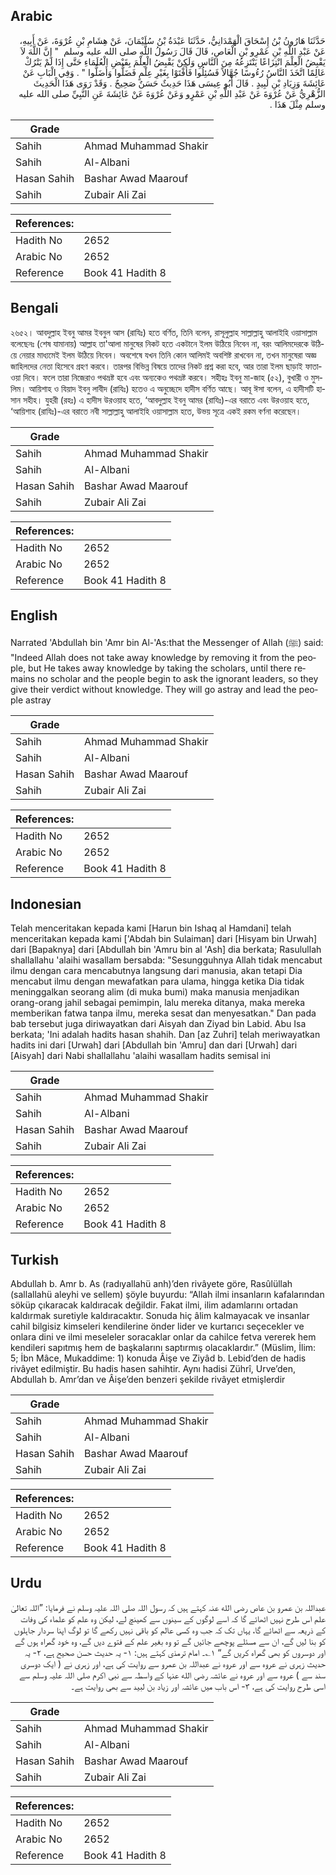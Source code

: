 ## Arabic


<div dir="rtl" lang="ar" style={{fontSize:'larger',backgroundColor:'#f8f9fa',padding:20}}>
حَدَّثَنَا هَارُونُ بْنُ إِسْحَاقَ الْهَمْدَانِيُّ، حَدَّثَنَا عَبْدَةُ بْنُ سُلَيْمَانَ، عَنْ هِشَامِ بْنِ عُرْوَةَ، عَنْ أَبِيهِ، عَنْ عَبْدِ اللَّهِ بْنِ عَمْرِو بْنِ الْعَاصِ، قَالَ قَالَ رَسُولُ اللَّهِ صلى الله عليه وسلم ‏ "‏ إِنَّ اللَّهَ لاَ يَقْبِضُ الْعِلْمَ انْتِزَاعًا يَنْتَزِعُهُ مِنَ النَّاسِ وَلَكِنْ يَقْبِضُ الْعِلْمَ بِقَبْضِ الْعُلَمَاءِ حَتَّى إِذَا لَمْ يَتْرُكْ عَالِمًا اتَّخَذَ النَّاسُ رُءُوسًا جُهَّالاً فَسُئِلُوا فَأَفْتَوْا بِغَيْرِ عِلْمٍ فَضَلُّوا وَأَضَلُّوا ‏"‏ ‏.‏ وَفِي الْبَابِ عَنْ عَائِشَةَ وَزِيَادِ بْنِ لَبِيدٍ ‏.‏ قَالَ أَبُو عِيسَى هَذَا حَدِيثٌ حَسَنٌ صَحِيحٌ ‏.‏ وَقَدْ رَوَى هَذَا الْحَدِيثَ الزُّهْرِيُّ عَنْ عُرْوَةَ عَنْ عَبْدِ اللَّهِ بْنِ عَمْرٍو وَعَنْ عُرْوَةَ عَنْ عَائِشَةَ عَنِ النَّبِيِّ صلى الله عليه وسلم مِثْلَ هَذَا ‏.‏
</div>
<div style={{backgroundColor:'#f8f9fa',padding:20, marginBottom: 10}}><table> <thead> <tr> <th>Grade</th> <th></th> </tr> </thead> <tbody> <tr><td>Sahih</td><td>Ahmad Muhammad Shakir</td></tr><tr><td>Sahih</td><td>Al-Albani</td></tr><tr><td>Hasan Sahih</td><td>Bashar Awad Maarouf</td></tr><tr><td>Sahih</td><td>Zubair Ali Zai</td></tr></tbody></table><table> <thead> <tr> <th>References:</th> <th></th> </tr> </thead> <tbody><tr><td>Hadith No</td><td>2652</td></tr><tr><td>Arabic No</td><td>2652</td></tr><tr><td>Reference</td><td>Book 41 Hadith 8</td></tr></tbody></table></div>

## Bengali


<div dir="ltr" lang="bn" style={{fontSize:'larger',backgroundColor:'#f8f9fa',padding:20}}>
২৬৫২। আবদুল্লাহ ইবনু আমর ইবনুল আস (রাযিঃ) হতে বর্ণিত, তিনি বলেন, রাসূলুল্লাহ সাল্লাল্লাহু আলাইহি ওয়াসাল্লাম বলেছেনঃ (শেষ যামানায়) আল্লাহ তা'আলা মানুষের নিকট হতে একটানে ইলম উঠিয়ে নিবেন না, বরং আলিমদেরকে উঠিয়ে নেয়ার মাধ্যমেই ইলম উঠিয়ে নিবেন। অবশেষে যখন তিনি কোন আলিমই অবশিষ্ট রাখবেন না, তখন মানুষেরা অজ্ঞ জাহিলদের নেতা হিসেবে গ্রহণ করবে। তারপর বিভিন্ন বিষয়ে তাদের নিকট প্রশ্ন করা হবে, আর তারা ইলম ছাড়াই ফাতাওয়া দিবে। ফলে তারা নিজেরাও পথভ্রষ্ট হবে এবং অন্যকেও পথভ্রষ্ট করবে। সহীহঃ ইবনু মা-জাহ (৫২), বুখারী ও মুসলিম। আয়িশাহ ও যিয়াদ ইবনু লাবীদ (রাযিঃ) হতেও এ অনুচ্ছেদে হাদীস বর্ণিত আছে। আবূ ঈসা বলেন, এ হাদীসটি হাসান সহীহ। যুহরী (রহঃ) এ হাদীস উরওয়াহ হতে, ‘আবদুল্লাহ ইবনু আমর (রাযিঃ)-এর বরাতে এবং উরওয়াহ হতে, ‘আয়িশাহ (রাযিঃ)-এর বরাতে নবী সাল্লাল্লাহু আলাইহি ওয়াসাল্লাম হতে, উভয় সূত্রে একই রকম বর্ণনা করেছেন।
</div>
<div style={{backgroundColor:'#f8f9fa',padding:20, marginBottom: 10}}><table> <thead> <tr> <th>Grade</th> <th></th> </tr> </thead> <tbody> <tr><td>Sahih</td><td>Ahmad Muhammad Shakir</td></tr><tr><td>Sahih</td><td>Al-Albani</td></tr><tr><td>Hasan Sahih</td><td>Bashar Awad Maarouf</td></tr><tr><td>Sahih</td><td>Zubair Ali Zai</td></tr></tbody></table><table> <thead> <tr> <th>References:</th> <th></th> </tr> </thead> <tbody><tr><td>Hadith No</td><td>2652</td></tr><tr><td>Arabic No</td><td>2652</td></tr><tr><td>Reference</td><td>Book 41 Hadith 8</td></tr></tbody></table></div>

## English


<div dir="ltr" lang="en" style={{fontSize:'larger',backgroundColor:'#f8f9fa',padding:20}}>
Narrated 'Abdullah bin 'Amr bin Al-'As:that the Messenger of Allah (ﷺ) said: "Indeed Allah does not take away knowledge by removing it from the people, but He takes away knowledge by taking the scholars, until there remains no scholar and the people begin to ask the ignorant leaders, so they give their verdict without knowledge. They will go astray and lead the people astray
</div>
<div style={{backgroundColor:'#f8f9fa',padding:20, marginBottom: 10}}><table> <thead> <tr> <th>Grade</th> <th></th> </tr> </thead> <tbody> <tr><td>Sahih</td><td>Ahmad Muhammad Shakir</td></tr><tr><td>Sahih</td><td>Al-Albani</td></tr><tr><td>Hasan Sahih</td><td>Bashar Awad Maarouf</td></tr><tr><td>Sahih</td><td>Zubair Ali Zai</td></tr></tbody></table><table> <thead> <tr> <th>References:</th> <th></th> </tr> </thead> <tbody><tr><td>Hadith No</td><td>2652</td></tr><tr><td>Arabic No</td><td>2652</td></tr><tr><td>Reference</td><td>Book 41 Hadith 8</td></tr></tbody></table></div>

## Indonesian


<div dir="ltr" lang="id" style={{fontSize:'larger',backgroundColor:'#f8f9fa',padding:20}}>
Telah menceritakan kepada kami [Harun bin Ishaq al Hamdani] telah menceritakan kepada kami ['Abdah bin Sulaiman] dari [Hisyam bin Urwah] dari [Bapaknya] dari [Abdullah bin 'Amru bin al 'Ash] dia berkata; Rasulullah shallallahu 'alaihi wasallam bersabda: "Sesungguhnya Allah tidak mencabut ilmu dengan cara mencabutnya langsung dari manusia, akan tetapi Dia mencabut ilmu dengan mewafatkan para ulama, hingga ketika Dia tidak meninggalkan seorang alim (di muka bumi) maka manusia menjadikan orang-orang jahil sebagai pemimpin, lalu mereka ditanya, maka mereka memberikan fatwa tanpa ilmu, mereka sesat dan menyesatkan." Dan pada bab tersebut juga diriwayatkan dari Aisyah dan Ziyad bin Labid. Abu Isa berkata; 'Ini adalah hadits hasan shahih. Dan [az Zuhri] telah meriwayatkan hadits ini dari [Urwah] dari [Abdullah bin 'Amru] dan dari [Urwah] dari [Aisyah] dari Nabi shallallahu 'alaihi wasallam hadits semisal ini
</div>
<div style={{backgroundColor:'#f8f9fa',padding:20, marginBottom: 10}}><table> <thead> <tr> <th>Grade</th> <th></th> </tr> </thead> <tbody> <tr><td>Sahih</td><td>Ahmad Muhammad Shakir</td></tr><tr><td>Sahih</td><td>Al-Albani</td></tr><tr><td>Hasan Sahih</td><td>Bashar Awad Maarouf</td></tr><tr><td>Sahih</td><td>Zubair Ali Zai</td></tr></tbody></table><table> <thead> <tr> <th>References:</th> <th></th> </tr> </thead> <tbody><tr><td>Hadith No</td><td>2652</td></tr><tr><td>Arabic No</td><td>2652</td></tr><tr><td>Reference</td><td>Book 41 Hadith 8</td></tr></tbody></table></div>

## Turkish


<div dir="ltr" lang="tr" style={{fontSize:'larger',backgroundColor:'#f8f9fa',padding:20}}>
Abdullah b. Amr b. As (radıyallahü anh)’den rivâyete göre, Rasûlüllah (sallallahü aleyhi ve sellem) şöyle buyurdu: “Allah ilmi insanların kafalarından söküp çıkaracak kaldıracak değildir. Fakat ilmi, ilim adamlarını ortadan kaldırmak suretiyle kaldıracaktır. Sonuda hiç âlim kalmayacak ve insanlar cahil bilgisiz kimseleri kendilerine önder lider ve kurtarıcı seçecekler ve onlara dini ve ilmi meseleler soracaklar onlar da cahilce fetva vererek hem kendileri sapıtmış hem de başkalarını saptırmış olacaklardır.” (Müslim, İlim: 5; İbn Mâce, Mukaddime: 1) konuda Âişe ve Ziyâd b. Lebid’den de hadis rivâyet edilmiştir. Bu hadis hasen sahihtir. Aynı hadisi Zührî, Urve’den, Abdullah b. Amr’dan ve Âişe’den benzeri şekilde rivâyet etmişlerdir
</div>
<div style={{backgroundColor:'#f8f9fa',padding:20, marginBottom: 10}}><table> <thead> <tr> <th>Grade</th> <th></th> </tr> </thead> <tbody> <tr><td>Sahih</td><td>Ahmad Muhammad Shakir</td></tr><tr><td>Sahih</td><td>Al-Albani</td></tr><tr><td>Hasan Sahih</td><td>Bashar Awad Maarouf</td></tr><tr><td>Sahih</td><td>Zubair Ali Zai</td></tr></tbody></table><table> <thead> <tr> <th>References:</th> <th></th> </tr> </thead> <tbody><tr><td>Hadith No</td><td>2652</td></tr><tr><td>Arabic No</td><td>2652</td></tr><tr><td>Reference</td><td>Book 41 Hadith 8</td></tr></tbody></table></div>

## Urdu


<div dir="rtl" lang="ur" style={{fontSize:'larger',backgroundColor:'#f8f9fa',padding:20}}>
عبداللہ بن عمرو بن عاص رضی الله عنہ کہتے ہیں کہ رسول اللہ صلی اللہ علیہ وسلم نے فرمایا: ”اللہ تعالیٰ علم اس طرح نہیں اٹھائے گا کہ اسے لوگوں کے سینوں سے کھینچ لے، لیکن وہ علم کو علماء کی وفات کے ذریعہ سے اٹھائے گا، یہاں تک کہ جب وہ کسی عالم کو باقی نہیں رکھے گا تو لوگ اپنا سردار جاہلوں کو بنا لیں گے، ان سے مسئلے پوچھے جائیں گے تو وہ بغیر علم کے فتوے دیں گے، وہ خود گمراہ ہوں گے اور دوسروں کو بھی گمراہ کریں گے“ ۱؎۔ امام ترمذی کہتے ہیں: ۱- یہ حدیث حسن صحیح ہے، ۲- یہ حدیث زہری نے عروہ سے اور عروہ نے عبداللہ بن عمرو سے روایت کی ہے، اور زہری نے ( ایک دوسری سند سے ) عروہ سے اور عروہ نے عائشہ رضی الله عنہا کے واسطہ سے نبی اکرم صلی اللہ علیہ وسلم سے اسی طرح روایت کی ہے، ۳- اس باب میں عائشہ اور زیاد بن لبید سے بھی روایت ہے۔
</div>
<div style={{backgroundColor:'#f8f9fa',padding:20, marginBottom: 10}}><table> <thead> <tr> <th>Grade</th> <th></th> </tr> </thead> <tbody> <tr><td>Sahih</td><td>Ahmad Muhammad Shakir</td></tr><tr><td>Sahih</td><td>Al-Albani</td></tr><tr><td>Hasan Sahih</td><td>Bashar Awad Maarouf</td></tr><tr><td>Sahih</td><td>Zubair Ali Zai</td></tr></tbody></table><table> <thead> <tr> <th>References:</th> <th></th> </tr> </thead> <tbody><tr><td>Hadith No</td><td>2652</td></tr><tr><td>Arabic No</td><td>2652</td></tr><tr><td>Reference</td><td>Book 41 Hadith 8</td></tr></tbody></table></div>
